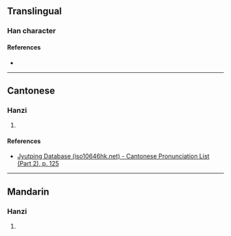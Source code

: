 {{character info}}
==Translingual==

===Han character===
{{Han char|rn=75|rad=木|as=04|sn=8|four=|canj=PPD|ids=⿱比木}}

====References====
* {{Han ref|kx=0514.270|dkj=14529|hdz=21168.010|uh=6788|ud=26504}}

----

==Cantonese==

===Hanzi===
{{yue-hanzi|jyut=[[bei3]]|y=bei3}}

# {{rfdef|yue|sort=木04}}

====References====
* [http://www.iso10646hk.net/jp/document/download.jsp Jyutping Database (iso10646hk.net) - Cantonese Pronunciation List (Part 2), p. 125]

----

==Mandarin==

===Hanzi===
{{cmn-hanzi|pin=[[bì]] ([[bi4]])|wg=pi<sup>4</sup>}}

# {{rfdef|cmn|sort=木04}}